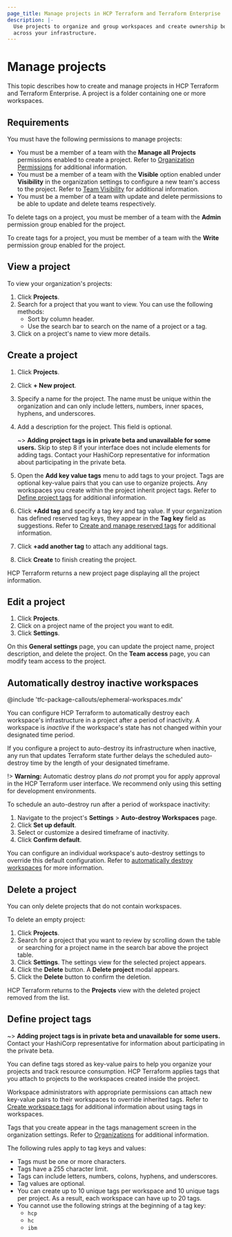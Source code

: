```yaml
---
page_title: Manage projects in HCP Terraform and Terraform Enterprise
description: |-
  Use projects to organize and group workspaces and create ownership boundaries
  across your infrastructure.
---
```


# Manage projects

This topic describes how to create and manage projects in HCP Terraform and Terraform Enterprise. A project is a folder containing one or more workspaces.

## Requirements

You must have the following permissions to manage projects:

- You must be a member of a team with the **Manage all Projects**  permissions enabled to create a project. Refer to [Organization Permissions](/terraform/cloud-docs/users-teams-organizations/permissions#organization-permissions) for additional information.
- You must be a member of a team with the **Visible** option enabled under **Visibility** in the organization settings to configure a new team's access to the project. Refer to [Team Visibility](/terraform/cloud-docs/users-teams-organizations/teams/manage#team-visibility) for additional information.
- You must be a member of a team with update and delete permissions to be able to update and delete teams respectively.

To delete tags on a project, you must be member of a team with the **Admin** permission group enabled for the project.

To create tags for a project, you must be member of a team with the **Write** permission group enabled for the project.

## View a project

To view your organization's projects:

1. Click **Projects**.
1. Search for a project that you want to view. You can use the following methods:
   - Sort by column header.
   - Use the search bar to search on the name of a project or a tag.
1. Click on a project's name to view more details.


## Create a project

1. Click **Projects**.
1. Click **+ New project**.
1. Specify a name for the project. The name must be unique within the organization and can only include letters, numbers, inner spaces, hyphens, and underscores.
1. Add a description for the project. This field is optional.
   
    ~> **Adding project tags is in private beta and unavailable for some users.** Skip to step 8 if your interface does not include elements for adding tags. Contact your HashiCorp representative for information about participating in the private beta.  

1. Open the **Add key value tags** menu to add tags to your project. Tags are optional key-value pairs that you can use to organize projects. Any workspaces you create within the project inherit project tags. Refer to [Define project tags](#define-project-tags) for additional information.
1. Click **+Add tag** and specify a tag key and tag value. If your organization has defined reserved tag keys, they appear in the **Tag key** field as suggestions. Refer to [Create and manage reserved tags](/terraform/cloud-docs/users-teams-organizations/organizations#create-and-manage-reserved-tags) for additional information.
1. Click **+add another tag** to attach any additional tags.
1. Click **Create** to finish creating the project.

HCP Terraform returns a new project page displaying all the project
information.

## Edit a project

1. Click **Projects**.
1. Click on a project name of the project you want to edit.
1. Click **Settings**.

On this **General settings** page, you can update the project name, project
description, and delete the project. On the **Team access** page, you can modify
team access to the project.

## Automatically destroy inactive workspaces 

<!-- BEGIN: TFC:only name:pnp-callout -->
@include 'tfc-package-callouts/ephemeral-workspaces.mdx'
<!-- END: TFC:only name:pnp-callout -->

You can configure HCP Terraform to automatically destroy each workspace's
infrastructure in a project after a period of inactivity. A workspace
is _inactive_ if the workspace's state has not changed within your designated
time period.

If you configure a project to auto-destroy its infrastructure when inactive, 
any run that updates Terraform state further delays the scheduled auto-destroy 
time by the length of your designated timeframe.

!> **Warning:** Automatic destroy plans _do not_ prompt you for apply approval in the HCP Terraform user interface. We recommend only using this setting for development environments.

To schedule an auto-destroy run after a period of workspace inactivity:

1. Navigate to the project's **Settings** > **Auto-destroy Workspaces** page.
1. Click **Set up default**.
1. Select or customize a desired timeframe of inactivity.
1. Click **Confirm default**.

You can configure an individual workspace's auto-destroy settings to override
this default configuration. Refer to [automatically destroy workspaces](/terraform/cloud-docs/workspaces/settings/deletion#automatically-destroy) for more information.

## Delete a project

You can only delete projects that do not contain workspaces.

To delete an empty project:

1. Click **Projects**.
1. Search for a project that you want to review by scrolling down the table or
   searching for a project name in the search bar above the project table.
1. Click **Settings**. The settings view for the selected project appears.
1. Click the **Delete** button. A **Delete project** modal appears.
1. Click the **Delete** button to confirm the deletion.

HCP Terraform returns to the **Projects** view with the deleted project
removed from the list.

## Define project tags

~> **Adding project tags is in private beta and unavailable for some users.** Contact your HashiCorp representative for information about participating in the private beta.  

You can define tags stored as key-value pairs to help you organize your projects and track resource consumption. HCP Terraform applies tags that you attach to projects to the workspaces created inside the project.

Workspace administrators with appropriate permissions can attach new key-value pairs to their workspaces to override inherited tags. Refer to [Create workspace tags](/terraform/cloud-docs/workspaces/tags) for additional information about using tags in workspaces.

Tags that you create appear in the tags management screen in the organization settings. Refer to [Organizations](/terraform/cloud-docs/users-teams-organizations/organizations) for additional information.

The following rules apply to tag keys and values:

- Tags must be one or more characters.
- Tags have a 255 character limit.
- Tags can include letters, numbers, colons, hyphens, and underscores.
- Tag values are optional.
- You can create up to 10 unique tags per workspace and 10 unique tags per project. As a result, each workspace can have up to 20 tags.
- You cannot use the following strings at the beginning of a tag key:
    - `hcp`
    - `hc`
    - `ibm`